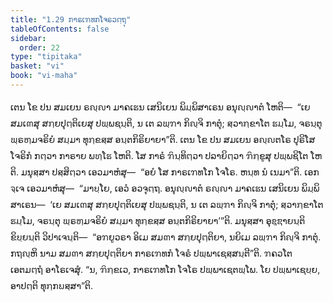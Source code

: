 ```yaml
---
title: "1.29 ກາຣເຠທກໂຈຣວຕ຺ຖຸ"
tableOfContents: false
sidebar:
  order: 22
type: "tipitaka"
basket: "vi"
book: "vi-maha"
---
```



<DynamicBreadcrumb />

<Division number="92" book="vi-maha">

<Paragraph number="430" book="vi-maha">
ເຕນ ໂຂ ປນ ສມເຍນ ຣຎ຺ຎາ ມາຄເຘນ ເສນິເຍນ ພິມ຺ພິສາເຣນ ອນຸຎ຺ຎາຕໍ ໂຫຕິ—  “ເຍ ສມເຓສຸ ສກ຺ຍປຸຕ຺ຕິເຍສຸ ປພ຺ພຊນ຺ຕິ, ນ ເຕ ລພ຺ຠາ ກິຎ຺ຈິ ກາຕຸໍ; ສ຺ວາກ຺ຂາໂຕ ຘມ຺ໂມ, ຈຣນ຺ຕຸ ພ຺ຣຫ຺ມຈຣິຍໍ ສມ຺ມາ ທຸກ຺ຂສ຺ສ ອນ຺ຕກິຣິຍາຍາ”ຕິ. ເຕນ ໂຂ ປນ ສມເຍນ ອຎ຺ຎຕໂຣ ປຸຣິໂສ ໂຈຣິກໍ ກຕ຺ວາ ກາຣາຍ ພທ຺ໂຘ ໂຫຕິ. ໂສ ກາຣໍ ຠິນ຺ທິຕ຺ວາ ປລາຍິຕ຺ວາ ຠິກ຺ຂູສຸ ປພ຺ພຊິໂຕ ໂຫຕິ. ມນຸສ຺ສາ ປສ຺ສິຕ຺ວາ ເອວມາຫໍສຸ—  “ອຍໍ ໂສ ກາຣເຠທໂກ ໂຈໂຣ. ຫນ຺ທ ນໍ ເນມາ”ຕິ. ເອກຈ຺ເຈ ເອວມາຫໍສຸ—  “ມາຍ຺ໂຍ, ເອວໍ ອວຈຸຕ຺ຖ. ອນຸຎ຺ຎາຕໍ ຣຎ຺ຎາ ມາຄເຘນ ເສນິເຍນ ພິມ຺ພິສາເຣນ—  ‘ເຍ ສມເຓສຸ ສກ຺ຍປຸຕ຺ຕິເຍສຸ ປພ຺ພຊນ຺ຕິ, ນ ເຕ ລພ຺ຠາ ກິຎ຺ຈິ ກາຕຸໍ; ສ຺ວາກ຺ຂາໂຕ ຘມ຺ໂມ, ຈຣນ຺ຕຸ ພ຺ຣຫ຺ມຈຣິຍໍ ສມ຺ມາ ທຸກ຺ຂສ຺ສ ອນ຺ຕກິຣິຍາຍາ’”ຕິ. ມນຸສ຺ສາ ອຸຊ຺ຌາຍນ຺ຕິ ຂິຍ຺ຍນ຺ຕິ ວິປາເຈນ຺ຕິ—  “ອຠຍູວຣາ ອິເມ ສມຓາ ສກ຺ຍປຸຕ຺ຕິຍາ, ນຍິເມ ລພ຺ຠາ ກິຎ຺ຈິ ກາຕຸໍ. ກຖຎ຺ຫິ ນາມ ສມຓາ ສກ຺ຍປຸຕ຺ຕິຍາ ກາຣເຠທກໍ ໂຈຣໍ ປພ຺ພາເຊສ຺ສນ຺ຕີ”ຕິ. ຠຄວໂຕ ເອຕມຕ຺ຖໍ ອາໂຣເຈສຸໍ. “ນ, ຠິກ຺ຂເວ, ກາຣເຠທໂກ ໂຈໂຣ ປພ຺ພາເຊຕພ຺ໂພ. ໂຍ ປພ຺ພາເຊຍ຺ຍ, ອາປຕ຺ຕິ ທຸກ຺ກຏສ຺ສາ”ຕິ.
</Paragraph>
</Division>